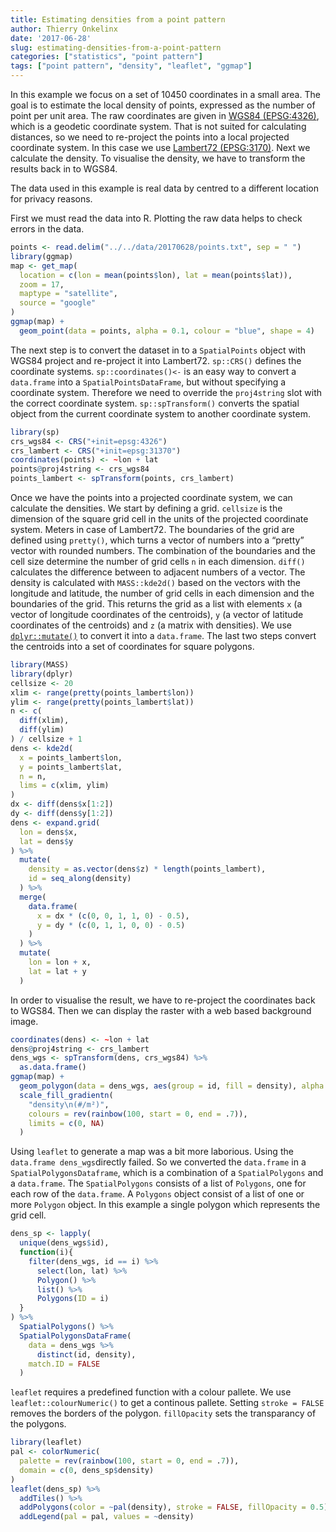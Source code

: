 ```yaml
---
title: Estimating densities from a point pattern
author: Thierry Onkelinx
date: '2017-06-28'
slug: estimating-densities-from-a-point-pattern
categories: ["statistics", "point pattern"]
tags: ["point pattern", "density", "leaflet", "ggmap"]
---
```


In this example we focus on a set of 10450 coordinates in a small area. The goal is to estimate the local density of points, expressed as the number of point per unit area. The raw coordinates are given in [WGS84 (EPSG:4326)](https://epsg.io/4326), which is a geodetic coordinate system. That is not suited for calculating distances, so we need to re-project the points into a local projected coordinate system. In this case we use [Lambert72 (EPSG:3170)](https://epsg.io/31370). Next we calculate the density. To visualise the density, we have to transform the results back in to WGS84. 

The data used in this example is real data by centred to a different location for privacy reasons.

First we must read the data into R. Plotting the raw data helps to check errors in the data.

```r
points <- read.delim("../../data/20170628/points.txt", sep = " ")
library(ggmap)
map <- get_map(
  location = c(lon = mean(points$lon), lat = mean(points$lat)),
  zoom = 17,
  maptype = "satellite",
  source = "google"
)
ggmap(map) +
  geom_point(data = points, alpha = 0.1, colour = "blue", shape = 4)
```

The next step is to convert the dataset in to a `SpatialPoints` object with WGS84 project and re-project it into Lambert72. `sp::CRS()` defines the coordinate systems. `sp::coordinates()<-` is an easy way to convert a `data.frame` into a `SpatialPointsDataFrame`, but without specifying a coordinate system. Therefore we need to override the `proj4string` slot with the correct coordinate system. `sp::spTransform()` converts the spatial object from the current coordinate system to another coordinate system.

```r
library(sp)
crs_wgs84 <- CRS("+init=epsg:4326")
crs_lambert <- CRS("+init=epsg:31370")
coordinates(points) <- ~lon + lat
points@proj4string <- crs_wgs84
points_lambert <- spTransform(points, crs_lambert)
```

Once we have the points into a projected coordinate system, we can calculate the densities. We start by defining a grid. `cellsize` is the dimension of the square grid cell in the units of the projected coordinate system. Meters in case of Lambert72. The boundaries of the grid are defined using `pretty()`, which turns a vector of numbers into a "pretty" vector with rounded numbers. The combination of the boundaries and the cell size determine the number of grid cells `n` in each dimension. `diff()` calculates the difference between to adjacent numbers of a vector. The density is calculated with `MASS::kde2d()` based on the vectors with the longitude and latitude, the number of grid cells in each dimension and the boundaries of the grid. This returns the grid as a list with elements `x` (a vector of longitude coordinates of the centroids),  `y` (a vector of latitude coordinates of the centroids) and `z` (a matrix with densities). We use [`dplyr::mutate()`](http://dplyr.tidyverse.org/) to convert it into a `data.frame`. The last two steps convert the centroids into a set of coordinates for square polygons.

```r
library(MASS)
library(dplyr)
cellsize <- 20
xlim <- range(pretty(points_lambert$lon))
ylim <- range(pretty(points_lambert$lat))
n <- c(
  diff(xlim),
  diff(ylim)
) / cellsize + 1
dens <- kde2d(
  x = points_lambert$lon,
  y = points_lambert$lat,
  n = n,
  lims = c(xlim, ylim)
)
dx <- diff(dens$x[1:2])
dy <- diff(dens$y[1:2])
dens <- expand.grid(
  lon = dens$x,
  lat = dens$y
) %>%
  mutate(
    density = as.vector(dens$z) * length(points_lambert),
    id = seq_along(density)
  ) %>%
  merge(
    data.frame(
      x = dx * (c(0, 0, 1, 1, 0) - 0.5),
      y = dy * (c(0, 1, 1, 0, 0) - 0.5)
    )
  ) %>%
  mutate(
    lon = lon + x,
    lat = lat + y
  )
```

In order to visualise the result, we have to re-project the coordinates back to WGS84. Then we can display the raster with a web based background image.

```r
coordinates(dens) <- ~lon + lat
dens@proj4string <- crs_lambert
dens_wgs <- spTransform(dens, crs_wgs84) %>%
  as.data.frame()
ggmap(map) +
  geom_polygon(data = dens_wgs, aes(group = id, fill = density), alpha = 0.5) +
  scale_fill_gradientn(
    "density\n(#/m²)",
    colours = rev(rainbow(100, start = 0, end = .7)),
    limits = c(0, NA)
  )
```

Using `leaflet` to generate a map was a bit more laborious. Using the `data.frame dens_wgs`directly failed. So we converted the `data.frame` in a `SpatialPolygonsDataframe`, which is a combination of a `SpatialPolygons` and a `data.frame`. The `SpatialPolygons` consists of a list of `Polygons`, one for each row of the `data.frame`. A `Polygons` object consist of a list of one or more `Polygon` object. In this example a single polygon which represents the grid cell.

```r
dens_sp <- lapply(
  unique(dens_wgs$id),
  function(i){
    filter(dens_wgs, id == i) %>%
      select(lon, lat) %>%
      Polygon() %>%
      list() %>%
      Polygons(ID = i)
  }
) %>%
  SpatialPolygons() %>%
  SpatialPolygonsDataFrame(
    data = dens_wgs %>%
      distinct(id, density),
    match.ID = FALSE
  )
```

`leaflet` requires a predefined function with a colour pallete. We use `leaflet::colourNumeric()` to get a continous pallete. Setting `stroke = FALSE` removes the borders of the polygon. `fillOpacity` sets the transparancy of the polygons.

```r
library(leaflet)
pal <- colorNumeric(
  palette = rev(rainbow(100, start = 0, end = .7)),
  domain = c(0, dens_sp$density)
)
leaflet(dens_sp) %>%
  addTiles() %>%
  addPolygons(color = ~pal(density), stroke = FALSE, fillOpacity = 0.5) %>%
  addLegend(pal = pal, values = ~density)
```

